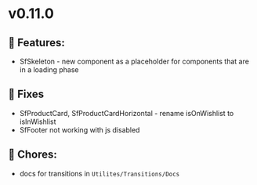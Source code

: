 
<Meta title="Releases/v0.11.0 - Latest/Change log" />

# v0.11.0

## 🚀 Features:

- SfSkeleton - new component as a placeholder for components that are in a loading phase

## 🐛 Fixes

- SfProductCard, SfProductCardHorizontal - rename isOnWishlist to isInWishlist
- SfFooter not working with js disabled

## 🧹 Chores:

- docs for transitions in `Utilites/Transitions/Docs`
